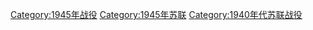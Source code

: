 [[Category:1945年战役|Category:1945年战役]]
[[Category:1945年苏联|Category:1945年苏联]]
[[Category:1940年代苏联战役|Category:1940年代苏联战役]]